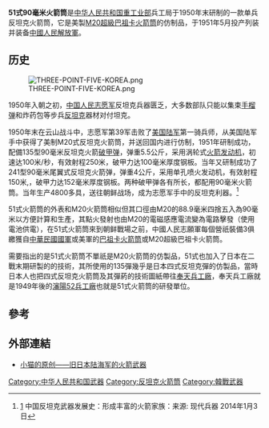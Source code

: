 {{noteTA
|G1=軍事
|G2=長度單位
|G3=Firearms
}}
{{Infobox Weapon
|name= 51式火箭筒
|image= 
|image_size= 
|caption= 使用51式火箭筒的[[中國人民志愿军|中國人民志愿军]]反坦克小组
|origin= {{flag|PRC}}
|type= [[火箭筒|火箭筒]]
<!-- Type selection -->
|is_ranged=yes
|is_bladed=
|is_explosive=yes
|is_artillery=
|is_vehicle=
|is_UK=
<!-- Service history -->
|service= 1951－1956年（中華人民共和國）
|used_by= [[中国人民解放军|中国人民解放军]]、[[朝鲜人民军|朝鲜人民军]]
|wars= [[韩戰|韩戰]]、[[越战|越战]]<br />
<!-- Production history -->
|designer= [[中华人民共和国重工业部兵工局|中华人民共和国重工业部兵工局]]
|design_date= 1950年
|manufacturer= [[瀋陽52兵工廠|瀋陽52兵工廠]]
|unit_cost=
|production_date= 
|number= 
|variants= 
<!-- General specifications -->
|weight= 6.50公斤
|length= 1,524毫米
|part_length= 
|width=
|height=
|crew= 1或2人，因環境而定
<!-- Ranged weapon specifications --> 
|cartridge= 88.9毫米
|caliber= 
|action= 後膛裝填、引信擊發
|mode= 單發
|velocity= 
|range= 150—250米
|max_efective_range= 
|feed= 後膛裝填
|sights= 光学瞄准具
<!-- Artillery specifications -->
|breech=
|recoil=
|carriage=
|elevation=
|traverse=
<!-- Bladed weapon specifications --> 
|blade_type=
|hilt_type=
|sheath_type=
|head_type=
|haft_type=
<!-- Explosive specifications --> 
|diameter= 
|filling=
|filling_weight=
|detonation=
|yield=
<!-- Vehicle specifications -->
|armour=
|primary_armament=
|secondary_armament=
|engine=
|engine_power=
|pw_ratio=
|suspension=
|speed=
}}

'''51式90毫米火箭筒'''是[[中华人民共和国重工业部|中华人民共和国重工业部]]兵工局于1950年末研制的一款单兵反坦克火箭筒，它是美製[[M20超級巴祖卡火箭筒|M20超級巴祖卡火箭筒]]的仿制品，于1951年5月投产列装并装备[[中國人民解放軍|中國人民解放軍]]。

==历史==
[[File:THREE-POINT-FIVE-KOREA.png|thumb]]

1950年入朝之初，[[中国人民志愿军|中国人民志愿军]]反坦克兵器匮乏，大多数部队只能以集束[[手榴弹|手榴弹]]和炸药包等步兵[[反坦克|反坦克]]器材对付坦克。

1950年末在云山战斗中，志愿军第39军击败了[[美国陆军|美国陆军]]第一骑兵师，从美国陆军手中获得了美制M20式反坦克火箭筒，并送回国内进行仿制，1951年研制成功，配備135型90毫米反坦克火箭[[破甲弹|破甲弹]]，弹重5.5公斤，采用涡轮式[[火箭发动机|火箭发动机]]，初速达100米/秒，有效射程250米，破甲力达100毫米厚度钢板。当年又研制成功了241型90毫米尾翼式反坦克火箭弹，弹重4公斤，采用单孔喷火发动机，有效射程150米,，破甲力达152毫米厚度钢板。两种破甲弹各有所长，都配用90毫米火箭筒。当年生产4800多具，送往朝鲜战场，成为志愿军手中的反坦克利器。<ref>[http://m.baidu.com/from=1099b/bd_page_type=1/ssid=0/uid=0/pu=usm%400%2Csz%401321_2001%2Cta%40utouch_1_6.1_3_536/baiduid=FABFFA9DF66415C63A1D2003B5FFBE64/w=10_10_中国步兵反坦克武器发展历程/t=wap/l=3/tc?ref=www_utouch&lid=11997557970792035930&order=6&vit=osres&tj=www_normal_6_10_10&m=8&dict=20&sec=36446&di=9911d40676e17182&bdenc=1&nsrc=IlPT2AEptyoA_yixCFOxXnANedT62v3IGxuRLDpZAC45nkWuhPGlItdnJ7HNKH_JF5bbrTL0sqcHwmGdWWQm7BZ0r_xnxmdN7nXbcfr6ehSUVNBEsq] {{Wayback|url=http://m.baidu.com/from%3D1099b/bd_page_type%3D1/ssid%3D0/uid%3D0/pu%3Dusm%400%2Csz%401321_2001%2Cta%40utouch_1_6.1_3_536/baiduid%3DFABFFA9DF66415C63A1D2003B5FFBE64/w%3D10_10_%E4%B8%AD%E5%9B%BD%E6%AD%A5%E5%85%B5%E5%8F%8D%E5%9D%A6%E5%85%8B%E6%AD%A6%E5%99%A8%E5%8F%91%E5%B1%95%E5%8E%86%E7%A8%8B/t%3Dwap/l%3D3/tc?ref=www_utouch&lid=11997557970792035930&order=6&vit=osres&tj=www_normal_6_10_10&m=8&dict=20&sec=36446&di=9911d40676e17182&bdenc=1&nsrc=IlPT2AEptyoA_yixCFOxXnANedT62v3IGxuRLDpZAC45nkWuhPGlItdnJ7HNKH_JF5bbrTL0sqcHwmGdWWQm7BZ0r_xnxmdN7nXbcfr6ehSUVNBEsq |date=20190918205821 }}中国反坦克武器发展史：形成丰富的火箭家族：来源:  现代兵器    2014年1月3日</ref>

51式火箭筒的外表和M20火箭筒相似但其口徑由M20的88.9毫米四捨五入為90毫米以方便計算和生產，其點火發射也由M20的電磁感應電流變為電路擊發（使用電池供電），在51式火箭筒來到朝鲜戰場之前，中國人民志願軍每個營祇裝備3俱繳獲自[[中華民國國軍|中華民國國軍]]或美軍的[[巴祖卡火箭筒|巴祖卡火箭筒]]或M20超級巴祖卡火箭筒。

需要指出的是51式火箭筒不單祇是M20火箭筒的仿製品，51式也加入了日本在二戰末期研製的{{link-ja|試製四式七糎噴進砲}}的技術，其所使用的135彈幾乎是日本四式反坦克彈的仿製品，當時日本人也把四式反坦克火箭筒及其彈葯的技術圖紙帶往[[奉天兵工廠|奉天兵工廠]]，奉天兵工廠就是1949年後的[[瀋陽52兵工廠|瀋陽52兵工廠]]也就是51式火箭筒的研發單位。

== 參考 ==
{{reflist}}

==外部連結==
*[https://www.cchere.com/article/3432769 小猫的原创——旧日本陆海军的火箭武器]{{Wayback|url=https://www.cchere.com/article/3432769 |date=20170118222137 }}

[[Category:中华人民共和国武器|Category:中华人民共和国武器]]
[[Category:反坦克火箭筒|Category:反坦克火箭筒]]
[[Category:韓戰武器|Category:韓戰武器]]